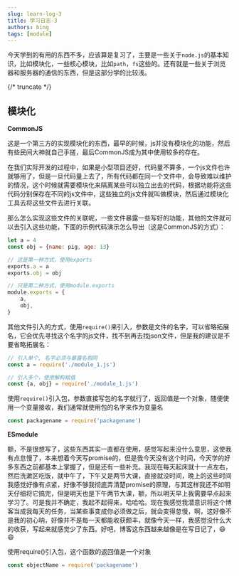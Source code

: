 ```yaml
---
slug: learn-log-3
title: 学习日志-3
authors: bing
tags: [module]
---
```


今天学到的有用的东西不多，应该算是复习了，主要是一些关于`node.js`的基本知识，比如模块化，一些核心模块，比如`path`，`fs`这些的。还有就是一些关于浏览器和服务器的通信的东西，但是这部分学的比较浅。

{/* truncate */}

## 模块化

**CommonJS**

这是一个第三方的实现模块化的东西，最早的时候，js并没有模块化的功能，然后有些民间大神就自己手搓，最后CommonJS成为其中使用较多的存在。

在我们实际开发的过程中，如果是小型项目还好，代码量不算多，一个js文件也许就够用了，但是一旦代码量上去了，所有代码都在同一个文件中，会导致难以维护的情况，这个时候就需要模块化来隔离某些可以独立出去的代码，根据功能将这些代码分别保存在不同的js文件中，这些独立的js文件就叫做模块，然后通过模块化工具去将这些文件去进行关联。

那么怎么实现这些文件的关联呢，一些文件暴露一些写好的功能，其他的文件就可以去引入这些功能，下面的示例代码演示怎么导出（这是CommonJS的方式）：

```js tilte="module_1.js" showLineNumbers
let a = 4
const obj = {name: pig, age: 13}

// 这是第一种方式，使用exports
exports.a = a
exports.obj = obj

// 只是第二种方式，使用module.exports
module.exports = {
    a,
    obj,
}
```

其他文件引入的方式，使用`require()`来引入，参数是文件的名字，可以省略拓展名，它会优先寻找这个名字的js文件，找不到再去找json文件，但是我的建议是不要省略拓展名： 

```js title="module_2.js" showLineNumbers
// 引入单个, 名字必须与暴露名相同
const a = require('./module_1.js')

// 引入多个，使用解构赋值
const {a, obj} = require('./module_1.js')
```

使用`require()`引入包，参数直接写包的名字就行了，返回值是一个对象，随便使用一个变量接收，我们通常就使用包的名字来作为变量名

```js
const packagename = require('packagename')
```

**ESmodule**

额，不是很想写了，这些东西其实一直都在使用，感觉写起来没什么意思，这使我有点怠慢了，本来想着今天写promise的，但是我今天没有这个时间，今天学的好多东西之前都基本上掌握了，但是还有一些补充。我现在每天起床就十一点左右，然后洗漱区吃饭，就中午了，下午又是两节大课，直接就没时间，晚上的这些时间我感觉好像有点紧，好像不够我彻底弄清楚promise的原理，与其这样我还不如明天仔细将它搞完，但是明天也是下午两节大课，额，所以明天早上我需要早点起来学习了。可是我并不确定，我起不起得来，哈哈哈。现在我感觉我潜意识将这个博客当成我每天的任务，当某些事变成你必须做之后，就会变得怠慢，啊，这好像不是我的初心呐，好像并不是每一天都能收获颇丰，就像今天一样，我感觉没什么大的收获，写起来就感觉少了东西。好吧，博客这东西越来越像是在写日记了，:smile::smile:




使用require()引入包，这个函数的返回值是一个对象

```js showLineNumbers
const objectName = require('packagename')
```
